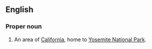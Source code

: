 ==English==
{{wikipedia}}
===Proper noun===
{{en-proper noun}}

# An area of [[California]], home to [[w:Yosemite National Park|Yosemite National Park]].